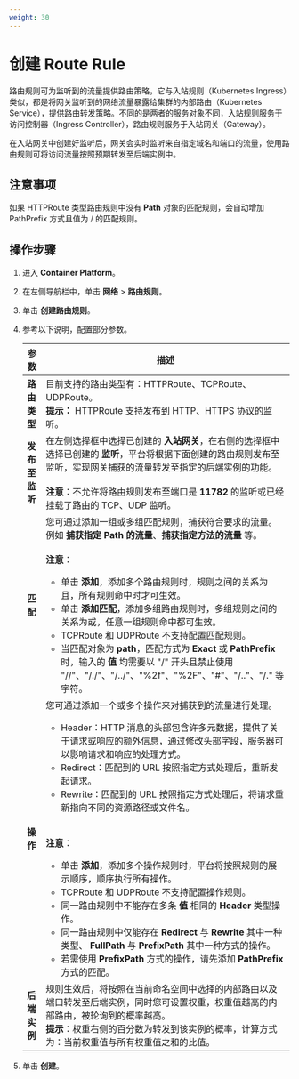 ```yaml
---
weight: 30
---
```


# 创建 Route Rule


路由规则可为监听到的流量提供路由策略，它与入站规则（Kubernetes Ingress）类似，都是将网关监听到的网络流量暴露给集群的内部路由（Kubernetes Service），提供路由转发策略。不同的是两者的服务对象不同，入站规则服务于访问控制器（Ingress Controller），路由规则服务于入站网关（Gateway）。

在入站网关中创建好监听后，网关会实时监听来自指定域名和端口的流量，使用路由规则可将访问流量按照预期转发至后端实例中。

## 注意事项

如果 HTTPRoute 类型路由规则中没有 **Path** 对象的匹配规则，会自动增加 PathPrefix 方式且值为 / 的匹配规则。

## 操作步骤

1. 进入 **Container Platform**。

1. 在左侧导航栏中，单击 **网络** > **路由规则**。

2. 单击 **创建路由规则**。

5. 参考以下说明，配置部分参数。

    |参数| 描述 |
    | ---- | ---- |
    |**路由类型**|目前支持的路由类型有：HTTPRoute、TCPRoute、UDPRoute。<br/>**提示：** HTTPRoute 支持发布到 HTTP、HTTPS 协议的监听。|
    |**发布至监听**|在左侧选择框中选择已创建的 **入站网关**，在右侧的选择框中选择已创建的 **监听**，平台将根据下面创建的路由规则发布至监听，实现网关捕获的流量转发至指定的后端实例的功能。<br/><br/>**注意**：不允许将路由规则发布至端口是 **11782** 的监听或已经挂载了路由的 TCP、UDP 监听。|
    |**匹配**|您可通过添加一组或多组匹配规则，捕获符合要求的流量。例如 **捕获指定 Path 的流量**、**捕获指定方法的流量** 等。<br/><br/>**注意**：<ul><li>单击 **添加**，添加多个路由规则时，规则之间的关系为且，所有规则命中时才可生效。</li><li>单击 **添加匹配**，添加多组路由规则时，多组规则之间的关系为或，任意一组规则命中都可生效。</li><li>TCPRoute 和 UDPRoute 不支持配置匹配规则。</li><li>当匹配对象为 **path**，匹配方式为 **Exact** 或 **PathPrefix** 时，输入的 **值** 均需要以 "/" 开头且禁止使用 "//"、"/./"、"/../"、"%2f"、"%2F"、"#"、"/.."、"/." 等字符。</li></ul>|
    |**操作**|您可通过添加一个或多个操作来对捕获到的流量进行处理。<ul><li>Header：HTTP 消息的头部包含许多元数据，提供了关于请求或响应的额外信息，通过修改头部字段，服务器可以影响请求和响应的处理方式。</li><li>Redirect：匹配到的 URL 按照指定方式处理后，重新发起请求。</li><li>Rewrite：匹配到的 URL 按照指定方式处理后，将请求重新指向不同的资源路径或文件名。</li></ul><br/><br/>**注意**：<ul><li>单击 **添加**，添加多个操作规则时，平台将按照规则的展示顺序，顺序执行所有操作。</li><li>TCPRoute 和 UDPRoute 不支持配置操作规则。</li><li>同一路由规则中不能存在多条 **值** 相同的 **Header** 类型操作。</li><li>同一路由规则中仅能存在 **Redirect** 与 **Rewrite** 其中一种类型、 **FullPath** 与 **PrefixPath** 其中一种方式的操作。</li><li>若需使用 **PrefixPath** 方式的操作，请先添加 **PathPrefix** 方式的匹配。</li></ul>|
    |**后端实例**|规则生效后，将按照在当前命名空间中选择的内部路由以及端口转发至后端实例，同时您可设置权重，权重值越高的内部路由，被轮询到的概率越高。<br/>**提示**：权重右侧的百分数为转发到该实例的概率，计算方式为：当前权重值与所有权重值之和的比值。 |

8. 单击 **创建**。


